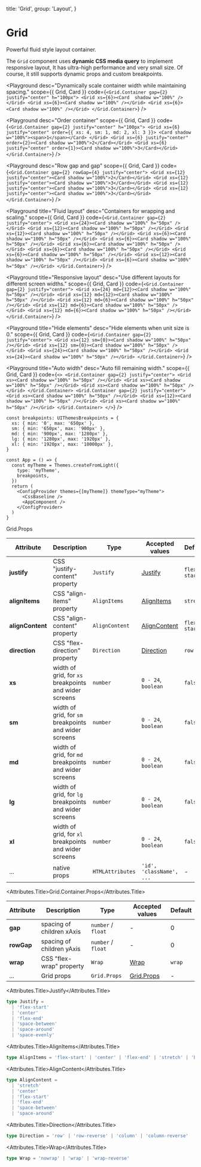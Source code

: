 
  title: 'Grid',
  group: 'Layout',
}

# Grid

Powerful fluid style layout container.

The `Grid` component uses **dynamic CSS media query** to implement responsive layout, It has ultra-high performance
and very small size. Of course, it still supports dynamic props and custom breakpoints.

<Playground
  desc="Dynamically scale container width while maintaining spacing."
  scope={{ Grid, Card }}
  code={`
<Grid.Container gap={2} justify="center" h="100px">
  <Grid xs={6}><Card  shadow w="100%" /></Grid>
  <Grid xs={6}><Card shadow w="100%" /></Grid>
  <Grid xs={6}><Card shadow w="100%" /></Grid>
</Grid.Container>
`}
/>

<Playground
  desc="Order container"
  scope={{ Grid, Card }}
  code={`
<Grid.Container gap={2} justify="center" h="100px">
  <Grid xs={6} justify="center" order={{ xs: 4, sm: 1, md: 2, xl: 3 }}>
        <Card shadow w="100%"><span>1</span></Card>
  </Grid>
  <Grid xs={6} justify="center" order={2}><Card shadow w="100%">2</Card></Grid>
  <Grid xs={6} justify="center" order={1}><Card shadow w="100%">3</Card></Grid>
</Grid.Container>
`}
/>

<Playground
  desc="Row gap and gap"
  scope={{ Grid, Card }}
  code={`
<Grid.Container gap={2} rowGap={4} justify="center">
  <Grid xs={12} justify="center"><Card shadow w="100%">2</Card></Grid>
  <Grid xs={12} justify="center"><Card shadow w="100%">3</Card></Grid>
  <Grid xs={12} justify="center"><Card shadow w="100%">3</Card></Grid>
  <Grid xs={12} justify="center"><Card shadow w="100%">3</Card></Grid>
</Grid.Container>
`}
/>

<Playground
  title="Fluid layout"
  desc="Containers for wrapping and scaling."
  scope={{ Grid, Card }}
  code={`
<Grid.Container gap={2} justify="center">
  <Grid xs={24}><Card shadow w="100%" h="50px" /></Grid>
  <Grid xs={12}><Card shadow w="100%" h="50px" /></Grid>
  <Grid xs={12}><Card shadow w="100%" h="50px" /></Grid>
  <Grid xs={6}><Card shadow w="100%" h="50px" /></Grid>
  <Grid xs={6}><Card shadow w="100%" h="50px" /></Grid>
  <Grid xs={6}><Card shadow w="100%" h="50px" /></Grid>
  <Grid xs={6}><Card shadow w="100%" h="50px" /></Grid>
  <Grid xs={6}><Card shadow w="100%" h="50px" /></Grid>
  <Grid xs={12}><Card shadow w="100%" h="50px" /></Grid>
  <Grid xs={6}><Card shadow w="100%" h="50px" /></Grid>
</Grid.Container>
`}
/>

<Playground
  title="Responsive layout"
  desc="Use different layouts for different screen widths."
  scope={{ Grid, Card }}
  code={`
<Grid.Container gap={2} justify="center">
  <Grid xs={24} md={12}><Card shadow w="100%" h="50px" /></Grid>
  <Grid xs={12} md={12}><Card shadow w="100%" h="50px" /></Grid>
  <Grid xs={12} md={6}><Card shadow w="100%" h="50px" /></Grid>
  <Grid xs={12} md={6}><Card shadow w="100%" h="50px" /></Grid>
  <Grid xs={12} md={6}><Card shadow w="100%" h="50px" /></Grid>
</Grid.Container>
`}
/>

<Playground
  title="Hide elements"
  desc="Hide elements when unit size is 0."
  scope={{ Grid, Card }}
  code={`
<Grid.Container gap={2} justify="center">
  <Grid xs={12} sm={0}><Card shadow w="100%" h="50px" /></Grid>
  <Grid xs={12} sm={0}><Card shadow w="100%" h="50px" /></Grid>
  <Grid xs={24}><Card shadow w="100%" h="50px" /></Grid>
  <Grid xs={24}><Card shadow w="100%" h="50px" /></Grid>
</Grid.Container>
`}
/>

<Playground
  title="Auto width"
  desc="Auto fill remaining width."
  scope={{ Grid, Card }}
  code={`
<>
  <Grid.Container gap={2} justify="center">
    <Grid xs><Card shadow w="100%" h="50px" /></Grid>
    <Grid xs><Card shadow w="100%" h="50px" /></Grid>
    <Grid xs><Card shadow w="100%" h="50px" /></Grid>
  </Grid.Container>
  <Grid.Container gap={2} justify="center">
    <Grid xs><Card shadow w="100%" h="50px" /></Grid>
    <Grid xs={12}><Card shadow w="100%" h="50px" /></Grid>
    <Grid xs><Card shadow w="100%" h="50px" /></Grid>
  </Grid.Container>
</>
`}
/>

<PlaygroundTitle
  title="custom breakpoints"
  desc="Override the default breakpoints of the `himalaya-ui`."
/>

```tsx
const breakpoints: UIThemesBreakpoints = {
  xs: { min: '0', max: '650px' },
  sm: { min: '650px', max: '900px' },
  md: { min: '900px', max: '1280px' },
  lg: { min: '1280px', max: '1920px' },
  xl: { min: '1920px', max: '10000px' },
}

const App = () => {
  const myTheme = Themes.createFromLight({
    type: 'myTheme',
    breakpoints,
  })
  return (
    <ConfigProvider themes={[myTheme]} themeType="myTheme">
      <CssBaseline />
      <AppComponent />
    </ConfigProvider>
  )
}
```

<Attributes edit="/app/components/grid.mdx">
<Attributes.Title>Grid.Props</Attributes.Title>

| Attribute        | Description                                           | Type             | Accepted values               | Default      |
| ---------------- | ----------------------------------------------------- | ---------------- | ----------------------------- | ------------ |
| **justify**      | CSS "justify-content" property                        | `Justify`        | [Justify](#justify)           | `flex-start` |
| **alignItems**   | CSS "align-items" property                            | `AlignItems`     | [AlignItems](#alignitems)     | `stretch`    |
| **alignContent** | CSS "align-content" property                          | `AlignContent`   | [AlignContent](#aligncontent) | `flex-start` |
| **direction**    | CSS "flex-direction" property                         | `Direction`      | [Direction](#direction)       | `row`        |
| **xs**           | width of grid, for `xs` breakpoints and wider screens | `number`         | `0 - 24`, `boolean`           | `false`      |
| **sm**           | width of grid, for `sm` breakpoints and wider screens | `number`         | `0 - 24`, `boolean`           | `false`      |
| **md**           | width of grid, for `md` breakpoints and wider screens | `number`         | `0 - 24`, `boolean`           | `false`      |
| **lg**           | width of grid, for `lg` breakpoints and wider screens | `number`         | `0 - 24`, `boolean`           | `false`      |
| **xl**           | width of grid, for `xl` breakpoints and wider screens | `number`         | `0 - 24`, `boolean`           | `false`      |
| ...              | native props                                          | `HTMLAttributes` | `'id', 'className', ...`      | -            |

<Attributes.Title>Grid.Container.Props</Attributes.Title>

| Attribute | Description              | Type               | Accepted values           | Default |
| --------- | ------------------------ | ------------------ | ------------------------- | ------- |
| **gap**   | spacing of children  xAxis    | `number` / `float` | -                         | 0       |
| **rowGap**   | spacing of children  yAxis    | `number` / `float` | -                         | 0       |
| **wrap**  | CSS "flex-wrap" property | `Wrap`             | [Wrap](#wrap)             | `wrap`  |
| ...       | Grid props               | `Grid.Props`       | [Grid.Props](#grid.props) | -       |

<Attributes.Title>Justify</Attributes.Title>

```ts
type Justify =
  | 'flex-start'
  | 'center'
  | 'flex-end'
  | 'space-between'
  | 'space-around'
  | 'space-evenly'
```

<Attributes.Title>AlignItems</Attributes.Title>

```ts
type AlignItems = 'flex-start' | 'center' | 'flex-end' | 'stretch' | 'baseline'
```

<Attributes.Title>AlignContent</Attributes.Title>

```ts
type AlignContent =
  | 'stretch'
  | 'center'
  | 'flex-start'
  | 'flex-end'
  | 'space-between'
  | 'space-around'
```

<Attributes.Title>Direction</Attributes.Title>

```ts
type Direction = 'row' | 'row-reverse' | 'column' | 'column-reverse'
```

<Attributes.Title>Wrap</Attributes.Title>

```ts
type Wrap = 'nowrap' | 'wrap' | 'wrap-reverse'
```

</Attributes>
